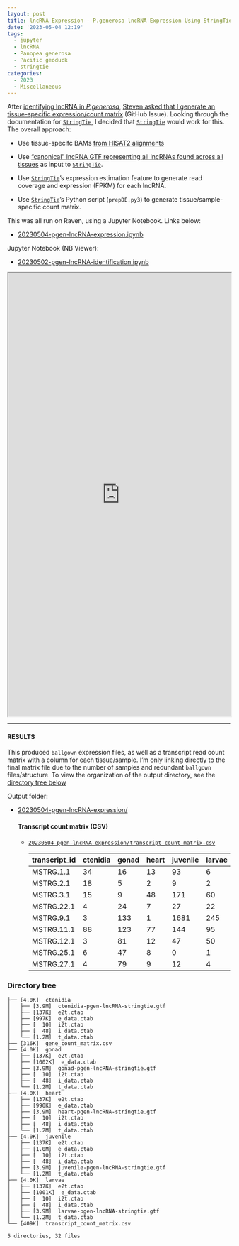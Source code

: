 ```yaml
---
layout: post
title: lncRNA Expression - P.generosa lncRNA Expression Using StringTie
date: '2023-05-04 12:19'
tags: 
  - jupyter
  - lncRNA
  - Panopea generosa
  - Pacific geoduck
  - stringtie
categories: 
  - 2023
  - Miscellaneous
---
```

After [identifying lncRNA in _P.generosa_](https://robertslab.github.io/sams-notebook/2023/05/02/lncRNA-Identification-P.generosa-lncRNAs-using-CPC2-and-bedtools.html), [Steven asked that I generate an tissue-specific expression/count matrix](https://github.com/RobertsLab/resources/issues/1642) (GitHub Issue). Looking through the documentation for [`StringTie`](https://ccb.jhu.edu/software/stringtie/), I decided that [`StringTie`](https://ccb.jhu.edu/software/stringtie/) would work for this. The overall approach:

- Use tissue-specifc BAMs [from HISAT2 alignments](https://robertslab.github.io/sams-notebook/2023/04/26/Transcript-Alignments-P.generosa-RNA-seq-Alignments-for-lncRNA-Identification-Using-Hisat2-StingTie-and-gffcompare-on-Mox.html)

- Use ["canonical" lncRNA GTF representing all lncRNAs found across all tissues](https://robertslab.github.io/sams-notebook/2023/05/02/lncRNA-Identification-P.generosa-lncRNAs-using-CPC2-and-bedtools.html) as input to [`StringTie`](https://ccb.jhu.edu/software/stringtie/).

- Use [`StringTie`](https://ccb.jhu.edu/software/stringtie/)'s expression estimation feature to generate read coverage and expression (FPKM) for each lncRNA.

- Use [`StringTie`](https://ccb.jhu.edu/software/stringtie/)'s Python script (`prepDE.py3`) to generate tissue/sample-specific count matrix.

This was all run on Raven, using a Jupyter Notebook. Links below:

- [20230504-pgen-lncRNA-expression.ipynb](https://github.com/RobertsLab/code/blob/master/notebooks/sam/20230504-pgen-lncRNA-expression.ipynb)

Jupyter Notebook (NB Viewer):

- [20230502-pgen-lncRNA-identification.ipynb](https://nbviewer.org/github/RobertsLab/code/blob/master/notebooks/sam/20230504-pgen-lncRNA-expression.ipynb)


<iframe src="https://nbviewer.org/github/RobertsLab/code/blob/master/notebooks/sam/20230504-pgen-lncRNA-expression.ipynb" width="100%" height="1000" scrolling="yes"></iframe>

---

#### RESULTS

This produced `ballgown` expression files, as well as a transcript read count matrix with a column for each tissue/sample. I'm only linking directly to the final matrix file due to the number of samples and redundant `ballgown` files/structure. To view the organization of the output directory, see the [directory tree below](#directory-tree)

Output folder:

- [20230504-pgen-lncRNA-expression/](https://gannet.fish.washington.edu/Atumefaciens/20230504-pgen-lncRNA-expression/)

  #### Transcript count matrix (CSV)

  - [`20230504-pgen-lncRNA-expression/transcript_count_matrix.csv`](https://gannet.fish.washington.edu/Atumefaciens/20230504-pgen-lncRNA-expression/transcript_count_matrix.csv)


    | transcript_id | ctenidia | gonad | heart | juvenile | larvae |
    |---------------|----------|-------|-------|----------|--------|
    | MSTRG.1.1     | 34       | 16    | 13    | 93       | 6      |
    | MSTRG.2.1     | 18       | 5     | 2     | 9        | 2      |
    | MSTRG.3.1     | 15       | 9     | 48    | 171      | 60     |
    | MSTRG.22.1    | 4        | 24    | 7     | 27       | 22     |
    | MSTRG.9.1     | 3        | 133   | 1     | 1681     | 245    |
    | MSTRG.11.1    | 88       | 123   | 77    | 144      | 95     |
    | MSTRG.12.1    | 3        | 81    | 12    | 47       | 50     |
    | MSTRG.25.1    | 6        | 47    | 8     | 0        | 1      |
    | MSTRG.27.1    | 4        | 79    | 9     | 12       | 4      |

### Directory tree

```
├── [4.0K]  ctenidia
│   ├── [3.9M]  ctenidia-pgen-lncRNA-stringtie.gtf
│   ├── [137K]  e2t.ctab
│   ├── [997K]  e_data.ctab
│   ├── [  10]  i2t.ctab
│   ├── [  48]  i_data.ctab
│   └── [1.2M]  t_data.ctab
├── [316K]  gene_count_matrix.csv
├── [4.0K]  gonad
│   ├── [137K]  e2t.ctab
│   ├── [1002K]  e_data.ctab
│   ├── [3.9M]  gonad-pgen-lncRNA-stringtie.gtf
│   ├── [  10]  i2t.ctab
│   ├── [  48]  i_data.ctab
│   └── [1.2M]  t_data.ctab
├── [4.0K]  heart
│   ├── [137K]  e2t.ctab
│   ├── [990K]  e_data.ctab
│   ├── [3.9M]  heart-pgen-lncRNA-stringtie.gtf
│   ├── [  10]  i2t.ctab
│   ├── [  48]  i_data.ctab
│   └── [1.2M]  t_data.ctab
├── [4.0K]  juvenile
│   ├── [137K]  e2t.ctab
│   ├── [1.0M]  e_data.ctab
│   ├── [  10]  i2t.ctab
│   ├── [  48]  i_data.ctab
│   ├── [3.9M]  juvenile-pgen-lncRNA-stringtie.gtf
│   └── [1.2M]  t_data.ctab
├── [4.0K]  larvae
│   ├── [137K]  e2t.ctab
│   ├── [1001K]  e_data.ctab
│   ├── [  10]  i2t.ctab
│   ├── [  48]  i_data.ctab
│   ├── [3.9M]  larvae-pgen-lncRNA-stringtie.gtf
│   └── [1.2M]  t_data.ctab
└── [409K]  transcript_count_matrix.csv

5 directories, 32 files
```